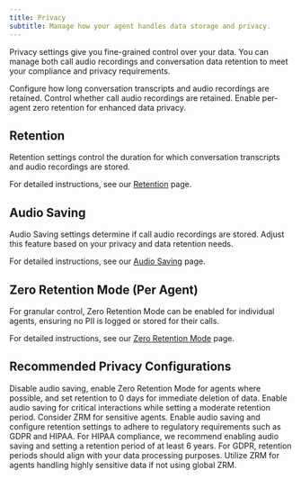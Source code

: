 ```yaml
---
title: Privacy
subtitle: Manage how your agent handles data storage and privacy.
---
```


Privacy settings give you fine-grained control over your data. You can manage both call audio recordings and conversation data retention to meet your compliance and privacy requirements.

<CardGroup cols={3}>
  <Card
    title="Retention"
    icon="database"
    href="/docs/conversational-ai/customization/privacy/retention"
  >
    Configure how long conversation transcripts and audio recordings are retained.
  </Card>
  <Card
    title="Audio Saving"
    icon="microphone"
    href="/docs/conversational-ai/customization/privacy/audio-saving"
  >
    Control whether call audio recordings are retained.
  </Card>
  <Card
    title="Zero Retention Mode"
    icon="shield-check"
    href="/docs/conversational-ai/customization/privacy/zrm"
  >
    Enable per-agent zero retention for enhanced data privacy.
  </Card>
</CardGroup>

## Retention

Retention settings control the duration for which conversation transcripts and audio recordings are stored.

For detailed instructions, see our [Retention](/docs/conversational-ai/customization/privacy/retention) page.

## Audio Saving

Audio Saving settings determine if call audio recordings are stored. Adjust this feature based on your privacy and data retention needs.

For detailed instructions, see our [Audio Saving](/docs/conversational-ai/customization/privacy/audio-saving) page.

## Zero Retention Mode (Per Agent)

For granular control, Zero Retention Mode can be enabled for individual agents, ensuring no PII is logged or stored for their calls.

For detailed instructions, see our [Zero Retention Mode](/docs/conversational-ai/customization/privacy/zrm) page.

## Recommended Privacy Configurations

<AccordionGroup>
  <Accordion title="Maximum Privacy">
    Disable audio saving, enable Zero Retention Mode for agents where possible, and set retention to
    0 days for immediate deletion of data.
  </Accordion>
  <Accordion title="Balanced Privacy">
    Enable audio saving for critical interactions while setting a moderate retention period.
    Consider ZRM for sensitive agents.
  </Accordion>
  <Accordion title="Compliance Focus">
    Enable audio saving and configure retention settings to adhere to regulatory requirements such
    as GDPR and HIPAA. For HIPAA compliance, we recommend enabling audio saving and setting a
    retention period of at least 6 years. For GDPR, retention periods should align with your data
    processing purposes. Utilize ZRM for agents handling highly sensitive data if not using global
    ZRM.
  </Accordion>
</AccordionGroup>

